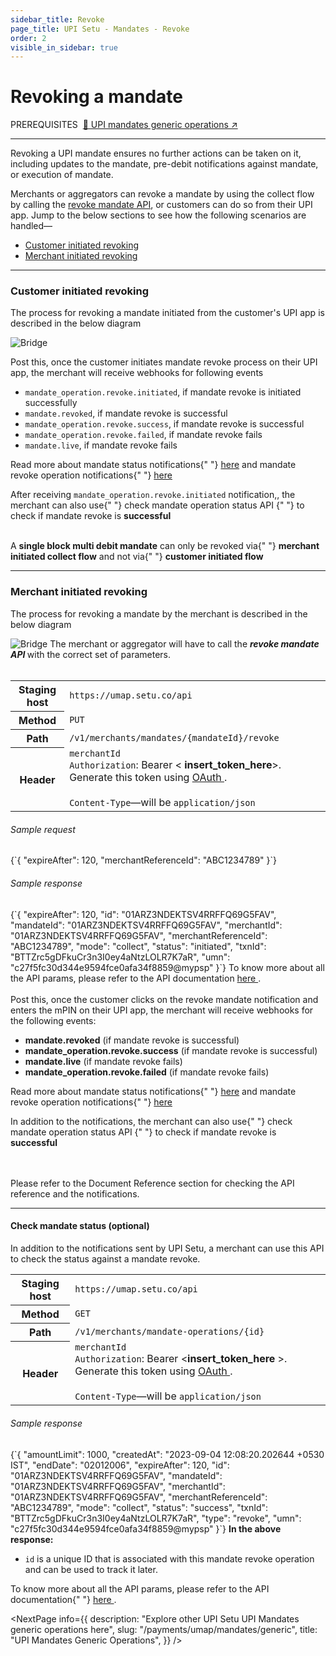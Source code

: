 ```yaml
---
sidebar_title: Revoke
page_title: UPI Setu - Mandates - Revoke
order: 2
visible_in_sidebar: true
---
```


# Revoking a mandate

<Text size="small" weight="600">
  PREREQUISITES&nbsp;
</Text>
<a href="/payments/umap/mandates/generic" target="_self">
  🌟 UPI mandates generic operations ↗
</a>

<hr class="primary" />

Revoking a UPI mandate ensures no further actions can be taken on it, including updates to the mandate, pre-debit notifications against mandate, or execution of mandate.

Merchants or aggregators can revoke a mandate by using the collect flow by calling the <a href="" target="_blank">revoke mandate API</a>, or customers can do so from their UPI app. Jump to the below sections to see how the following scenarios are handled—

- <a href="#customer-initiated-revoking">Customer initiated revoking</a>
- <a href="#merchant-initiated-revoking">Merchant initiated revoking</a>

<hr class="primary" />

### Customer initiated revoking

The process for revoking a mandate initiated from the
customer's UPI app is described in the below diagram

<img
  src="https://storage.googleapis.com/strapi-assets/latest/update-mandate-customer-revoke/update-mandate-customer-revoke.png"
  alt="Bridge"
/>

Post this, once the customer initiates mandate revoke
process on their UPI app, the merchant will receive
webhooks for following events

- <Text>
    <code>mandate_operation.revoke.initiated</code>,&nbsp;if mandate revoke is
    initiated successfully
  </Text>
- <Text>
    <code>mandate.revoked</code>,&nbsp;if mandate revoke is successful
  </Text>
- <Text>
    <code>mandate_operation.revoke.success</code>,&nbsp;if mandate revoke is
    successful
  </Text>
- <Text>
    <code>mandate_operation.revoke.failed</code>,&nbsp;if mandate revoke fails
  </Text>
- <Text>
    <code>mandate.live</code>,&nbsp;if mandate revoke fails
  </Text>

<p>
  Read more about mandate status notifications{" "}
  <a href="/payments/umap/notifications/mandates">here</a> and mandate revoke
  operation notifications{" "}
  <a href="/payments/umap/notifications/mandates/revoke">here</a>
</p>

<p>
  After receiving <code>mandate_operation.revoke.initiated</code> notification,,
  the merchant can also use{" "}
  <Link href="/payments/umap/mandates/generic/revoke#check-mandate-operation-status">
    check mandate operation status API
  </Link>{" "}
  to check if mandate revoke is <b>successful</b>
</p>
<br />

<Callout type="tip">
  A <b>single block multi debit mandate</b> can only be revoked via{" "}
  <b>merchant initiated collect flow</b> and not via{" "}
  <b>customer initiated flow</b>
</Callout>

<hr class="primary" />

### Merchant initiated revoking

The process for revoking a mandate by the merchant is
described in the below diagram

<img
  src="https://storage.googleapis.com/strapi-assets/latest/update-mandate-merchant-revoke/update-mandate-merchant-revoke.png"
  alt="Bridge"
/>
The merchant or aggregator will have to call the <b>
  <i>revoke mandate API</i>
</b> with the correct set of parameters. <br></br>
<table>
  <tbody>
    <tr>
      <th>Staging host</th>
      <td>
        <code>https://umap.setu.co/api</code>
      </td>
    </tr>
    <tr>
      <th>Method</th>
      <td>
        <code>PUT</code>
      </td>
    </tr>
    <tr>
      <th>Path</th>
      <td>
        <code>/v1/merchants/mandates/&#123;mandateId&#125;/revoke</code>
      </td>
    </tr>
    <tr>
      <th>Header</th>
      <td>
        <code>merchantId</code>
        <br />
        <code>Authorization</code>: Bearer &lt;
        <b>insert_token_here</b>&gt;. Generate this token using <a
          href="/payments/umap/api-integration"
          target="_blank"
        >
          OAuth
        </a>
        .<br />
        <br />
        <code>Content-Type</code>—will be <code>application/json</code>
      </td>
    </tr>
  </tbody>
</table>
<h6>Sample request</h6>
<CodeBlockWithCopy language="json">
  {`{
"expireAfter": 120,
"merchantReferenceId": "ABC1234789"
}`}
</CodeBlockWithCopy>
<h6>Sample response</h6>
<CodeBlockWithCopy language="json">
  {`{
"expireAfter": 120,
"id": "01ARZ3NDEKTSV4RRFFQ69G5FAV",
"mandateId": "01ARZ3NDEKTSV4RRFFQ69G5FAV",
"merchantId": "01ARZ3NDEKTSV4RRFFQ69G5FAV",
"merchantReferenceId": "ABC1234789",
"mode": "collect",
"status": "initiated",
"txnId": "BTTZrc5gDFkuCr3n3I0ey4aNtzLOLR7K7aR",
"umn": "c27f5fc30d344e9594fce0afa34f8859@mypsp"
}`}
</CodeBlockWithCopy>
To know more about all the API params, please refer to the API documentation <a
  href="/payments/umap/api-reference#/category~mandates/operation~mandates#revoke"
  target="_blank"
>
  here
</a>
.<br /> <br />
Post this, once the customer clicks on the revoke mandate notification and
enters the mPIN on their UPI app, the merchant will receive webhooks for the
following events:
<ul>
  <li>
    <b>mandate.revoked</b> (if mandate revoke is successful)
  </li>
  <li>
    <b>mandate_operation.revoke.success</b> (if mandate revoke is successful)
  </li>
  <li>
    <b>mandate.live</b> (if mandate revoke fails)
  </li>
  <li>
    <b>mandate_operation.revoke.failed</b> (if mandate revoke fails)
  </li>
</ul>
<p>
  Read more about mandate status notifications{" "}
  <a href="/payments/umap/notifications/mandates">here</a> and mandate revoke
  operation notifications{" "}
  <a href="/payments/umap/notifications/mandates/revoke">here</a>
</p>
<p>
  In addition to the notifications, the merchant can also use{" "}
  <Link href="/payments/umap/mandates/generic/revoke#check-mandate-operation-status">
    check mandate operation status API
  </Link>{" "}
  to check if mandate revoke is <b>successful</b>
</p> <br></br>
Please refer to the Document Reference section for checking the API reference and
the notifications.

<hr class="primary" />

#### Check mandate status (optional)

In addition to the notifications sent by UPI Setu, a merchant can use this API to check the status against a mandate revoke.

<table>
  <tbody>
    <tr>
      <th>Staging host</th>
      <td>
        <code>https://umap.setu.co/api</code>
      </td>
    </tr>
    <tr>
      <th>Method</th>
      <td>
        <code>GET</code>
      </td>
    </tr>
    <tr>
      <th>Path</th>
      <td>
        <code>/v1/merchants/mandate-operations/&#123;id&#125;</code>
      </td>
    </tr>
    <tr>
      <th>Header</th>
      <td>
        <code>merchantId</code>
        <br />
        <code>Authorization</code>: Bearer &lt;<b>insert_token_here</b>
        &gt;. Generate this token using <a
          href="/payments/umap/api-integration"
          target="_blank"
        >
          OAuth
        </a>
        .<br />
        <br />
        <code>Content-Type</code>—will be <code>application/json</code>
      </td>
    </tr>
  </tbody>
</table>

<h6>Sample response</h6>
<CodeBlockWithCopy language="json">
  {`{
  "amountLimit": 1000,
  "createdAt": "2023-09-04 12:08:20.202644 +0530 IST",
  "endDate": "02012006",
  "expireAfter": 120,
  "id": "01ARZ3NDEKTSV4RRFFQ69G5FAV",
  "mandateId": "01ARZ3NDEKTSV4RRFFQ69G5FAV",
  "merchantId": "01ARZ3NDEKTSV4RRFFQ69G5FAV",
  "merchantReferenceId": "ABC1234789",
  "mode": "collect",
  "status": "success",
  "txnId": "BTTZrc5gDFkuCr3n3I0ey4aNtzLOLR7K7aR",
  "type": "revoke",
  "umn": "c27f5fc30d344e9594fce0afa34f8859@mypsp"
}`}
</CodeBlockWithCopy>
<b>In the above response:</b>
<ul>
  <li>
    <code>id</code> is a unique ID that is associated with this mandate revoke
    operation and can be used to track it later.
  </li>
</ul>

<p>
  To know more about all the API params, please refer to the API documentation{" "}
  <a
    href="/payments/umap/api-reference#/category~mandates/operation~mandates#fetchMandateOperationById"
    target="_blank"
  >
    here
  </a>
  .
</p>

<NextPage
  info={{
    description: "Explore other UPI Setu UPI Mandates generic operations here",
    slug: "/payments/umap/mandates/generic",
    title: "UPI Mandates Generic Operations",
  }}
/>
